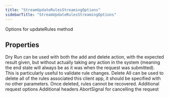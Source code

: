 ```yaml
---
title: "StreamUpdateRulesStreamingOptions"
sidebarTitle: "StreamUpdateRulesStreamingOptions"
---
```


Options for updateRules method

## Properties

<ParamField name="dryRun" type="`boolean`">
Dry Run can be used with both the add and delete action, with the expected result given, but without actually taking any action in the system (meaning the end state will always be as it was when the request was submitted). This is particularly useful to validate rule changes.
</ParamField>





<ParamField name="deleteAll" type="`boolean`">
Delete All can be used to delete all of the rules associated this client app, it should be specified with no other parameters. Once deleted, rules cannot be recovered.
</ParamField>





<ParamField name="requestOptions" type="[`RequestOptions`](/xdks/typescript/reference/interfaces/RequestOptions)">
Additional request options
</ParamField>





<ParamField name="headers" type="`Record`\<`string`, `string`\>">
Additional headers
</ParamField>





<ParamField name="signal" type="`AbortSignal`">
AbortSignal for cancelling the request
</ParamField>



